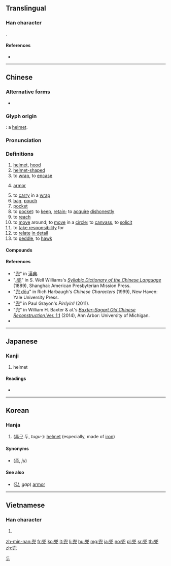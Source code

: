 ==Translingual==

===Han character===
{{Han char|rn=10|rad=儿|as=09|sn=11|four=77217|canj=HVHU}}. 

====References====
* {{Han ref|kx=0125.200|dkj=01386|dj=0265.270|hdz=10273.160|uh=515C|ud=20828|bh=B0C2|bd=45250}}

----

==Chinese==
{{zh-forms}}

===Alternative forms===
* {{qualifier|archaic variant}} {{l|zh|兠}}

===Glyph origin===
{{Han compound|𠑹|t1=cover|皃|t2=head|ls=ic}}: a [[helmet]].

===Pronunciation===
{{zh-pron
|m=dōu
|c=dau1
|h=pfs=têu
|md=
|mn=tau
|w=
|mc=
|oc=y
|cat=n,v,a
}}

===Definitions===
{{zh-hanzi}}

# [[helmet]], [[hood]]
# [[helmet]][[-shaped]]
# to [[wrap]], to [[encase]]
# {{lb|zh|obsolete}} [[armor]]
# to [[carry]] in a [[wrap]]
# [[bag]], [[pouch]]
# [[pocket]]
# to [[pocket]]: to [[keep]], [[retain]]; to [[acquire]] [[dishonestly]]
# to [[reach]]
# to [[move]] around; to [[move]] in a [[circle]]; to [[canvass]], to [[solicit]]
# to [[take responsibility]] for
# to [[relate]] [[in detail]]
# to [[peddle]], to [[hawk]]

====Compounds====
{{zh-der|兜捕|兜抄|兜底|兜底兒|兜兜|兜兜褲兒|兜兜嘴兒|兜肚|肚兜|兜風|兜剿|兜攬|兜臉|兜圈子|兜兒|兜售|兜頭|兜頭蓋臉|兜銷|兜子}}

====References====
* "[http://www.zdic.net/z/15/js/515C.htm 兜]" in [http://www.zdic.net 漢典].
* "[https://books.google.co.jp/books?id=C6NJAQAAIAAJ&pg=PA873 ꜀兜]" in S. Well Williams's ''[https://books.google.com/books?id=C6NJAQAAIAAJ&printsec=frontcover Syllabic Dictionary of the Chinese Language]'' (1889), Shanghai: American Presbyterian Mission Press.
* "[http://zhongwen.com/cgi-bin/zipux.cgi?=%B0%C2 兜 dōu]" in Rich Harbaugh's ''Chinese Characters'' (1999), New Haven: Yale University Press.
* "[http://pin1yin1.com/dict/zi/%E5%85%9C 兜]" in Paul Grayon's ''Pin1yin1'' (2011).
* "兜" in William H. Baxter & al.'s [http://ocbaxtersagart.lsait.lsa.umich.edu/BaxterSagartOCbyMandarinMC2014-09-20.pdf ''Baxter–Sagart Old Chinese Reconstruction, ''Ver. 1.1] (2014), Ann Arbor: University of Michigan.
* {{thcwd|6941}}

----

==Japanese==

===Kanji===
{{ja-kanji|grade=|rs=儿09}}

# helmet

====Readings====
* {{ja-readings|goon=[[と]] (to), [[つ]] (tsu)|kanon=[[とう]] (tō)|kun=[[かぶと]] (kabuto)}}

----

==Korean==

===Hanja===
{{ko-hanja|hangeul=두|rv=du|mr=tu}}

# ([[투구]] 두, ''tugu-''): [[helmet]] (especially, made of [[iron]])

====Synonyms====
* {{l|ko|冑}} ([[주]], ''ju'')

====See also====
* {{l|ko|甲}} ([[갑]], ''gap'') [[armor]]

[[Category:Hanja readings|두]]

----

==Vietnamese==

===Han character===
{{vi-hantu|[[đâu]]|rs=儿09}}

# {{defn|lang=vi|sort=儿09}}

[[zh-min-nan:兜]]
[[fr:兜]]
[[ko:兜]]
[[lt:兜]]
[[li:兜]]
[[hu:兜]]
[[mg:兜]]
[[ja:兜]]
[[no:兜]]
[[pl:兜]]
[[sr:兜]]
[[th:兜]]
[[zh:兜]]